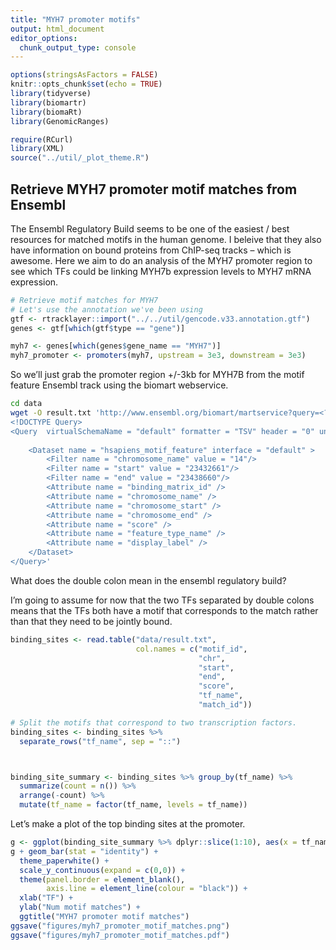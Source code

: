 ```yaml
---
title: "MYH7 promoter motifs"
output: html_document
editor_options: 
  chunk_output_type: console
---
```


```r
options(stringsAsFactors = FALSE)
knitr::opts_chunk$set(echo = TRUE)
library(tidyverse)
library(biomartr)
library(biomaRt)
library(GenomicRanges)

require(RCurl) 
library(XML)
source("../util/_plot_theme.R")
```

## Retrieve MYH7 promoter motif matches from Ensembl

The Ensembl Regulatory Build seems to be one of the easiest / best resources for matched motifs in the human genome. I beleive that they also have information on bound proteins from ChIP-seq tracks -- which is awesome. Here we aim to do an analysis of the MYH7 promoter region to see which TFs could be linking MYH7b expression levels to MYH7 mRNA expression. 

```r
# Retrieve motif matches for MYH7
# Let's use the annotation we've been using
gtf <- rtracklayer::import("../../util/gencode.v33.annotation.gtf")
genes <- gtf[which(gtf$type == "gene")]

myh7 <- genes[which(genes$gene_name == "MYH7")]
myh7_promoter <- promoters(myh7, upstream = 3e3, downstream = 3e3)
```

So we'll just grab the promoter region +/-3kb for MYH7B from the motif feature Ensembl track using the biomart webservice. 

```bash
cd data
wget -O result.txt 'http://www.ensembl.org/biomart/martservice?query=<?xml version="1.0" encoding="UTF-8"?> 
<!DOCTYPE Query>
<Query  virtualSchemaName = "default" formatter = "TSV" header = "0" uniqueRows = "0" count = "" datasetConfigVersion = "0.6" >
			
	<Dataset name = "hsapiens_motif_feature" interface = "default" >
		<Filter name = "chromosome_name" value = "14"/>
		<Filter name = "start" value = "23432661"/>
		<Filter name = "end" value = "23438660"/>
		<Attribute name = "binding_matrix_id" />
		<Attribute name = "chromosome_name" />
		<Attribute name = "chromosome_start" />
		<Attribute name = "chromosome_end" />
		<Attribute name = "score" />
		<Attribute name = "feature_type_name" />
		<Attribute name = "display_label" />
	</Dataset>
</Query>'
```

What does the double colon mean in the ensembl regulatory build?

I’m going to assume for now that the two TFs separated by double colons means that the TFs both have a motif that corresponds to the match rather than that they need to be jointly bound.

```r
binding_sites <- read.table("data/result.txt",
                            col.names = c("motif_id",
                                          "chr",
                                          "start",
                                          "end", 
                                          "score",
                                          "tf_name",
                                          "match_id"))

# Split the motifs that correspond to two transcription factors.
binding_sites <- binding_sites %>% 
  separate_rows("tf_name", sep = "::")



binding_site_summary <- binding_sites %>% group_by(tf_name) %>%
  summarize(count = n()) %>%
  arrange(-count) %>%
  mutate(tf_name = factor(tf_name, levels = tf_name))
```

Let's make a plot of the top binding sites at the promoter. 

```r
g <- ggplot(binding_site_summary %>% dplyr::slice(1:10), aes(x = tf_name, y = count))
g + geom_bar(stat = "identity") + 
  theme_paperwhite() +
  scale_y_continuous(expand = c(0,0)) +
  theme(panel.border = element_blank(),
        axis.line = element_line(colour = "black")) + 
  xlab("TF") +
  ylab("Num motif matches") +
  ggtitle("MYH7 promoter motif matches")
ggsave("figures/myh7_promoter_motif_matches.png")
ggsave("figures/myh7_promoter_motif_matches.pdf")
```


